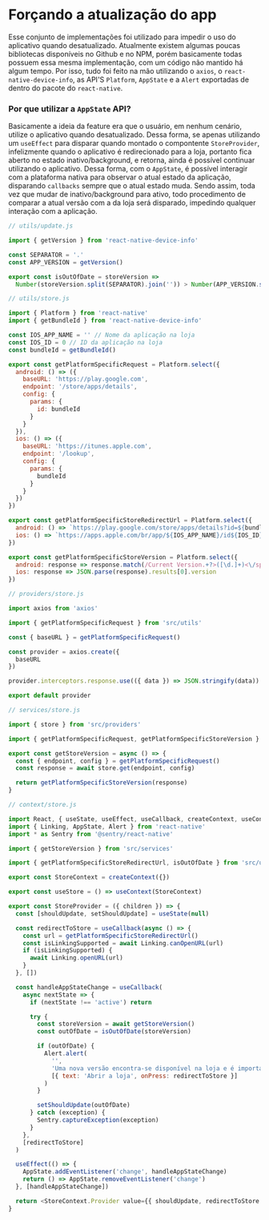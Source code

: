 
<Meta title='react-native/CheckStoreToForceUpdate' />

# Forçando a atualização do app

Esse conjunto de implementações foi utilizado para impedir o uso do aplicativo quando desatualizado. Atualmente existem algumas poucas bibliotecas disponíveis no Github e no NPM, porém basicamente todas possuem essa mesma implementação, com um código não mantido há algum tempo. Por isso, tudo foi feito na mão utilizando o `axios`, o `react-native-device-info`, as API'S `Platform`, `AppState` e a `Alert` exportadas de dentro do pacote do `react-native`.

### Por que utilizar a `AppState` API?

Basicamente a ideia da feature era que o usuário, em nenhum cenário, utilize o aplicativo quando desatualizado. Dessa forma, se apenas utilizando um `useEffect` para disparar quando montado o compontente `StoreProvider`, infelizmente quando o aplicativo é redirecionado para a loja, portanto fica aberto no estado inativo/background, e retorna, ainda é possível continuar utilizando o aplicativo. Dessa forma, com o `AppState`, é possível interagir com a plataforma nativa para observar o atual estado da aplicação, disparando `callbacks` sempre que o atual estado muda. Sendo assim, toda vez que mudar de inativo/background para ativo, todo procedimento de comparar a atual versão com a da loja será disparado, impedindo qualquer interação com a aplicação.

```js
// utils/update.js

import { getVersion } from 'react-native-device-info'

const SEPARATOR = '.'
const APP_VERSION = getVersion()

export const isOutOfDate = storeVersion =>
  Number(storeVersion.split(SEPARATOR).join('')) > Number(APP_VERSION.split(SEPARATOR).join(''))
```

```js
// utils/store.js

import { Platform } from 'react-native'
import { getBundleId } from 'react-native-device-info'

const IOS_APP_NAME = '' // Nome da aplicação na loja
const IOS_ID = 0 // ID da aplicação na loja
const bundleId = getBundleId()

export const getPlatformSpecificRequest = Platform.select({
  android: () => ({
    baseURL: 'https://play.google.com',
    endpoint: '/store/apps/details',
    config: {
      params: {
        id: bundleId
      }
    }
  }),
  ios: () => ({
    baseURL: 'https://itunes.apple.com',
    endpoint: '/lookup',
    config: {
      params: {
        bundleId
      }
    }
  })
})

export const getPlatformSpecificStoreRedirectUrl = Platform.select({
  android: () => `https://play.google.com/store/apps/details?id=${bundleId}`,
  ios: () => `https://apps.apple.com/br/app/${IOS_APP_NAME}/id${IOS_ID}`
})

export const getPlatformSpecificStoreVersion = Platform.select({
  android: response => response.match(/Current Version.+?>([\d.]+)<\/span>/)[1].trim(),
  ios: response => JSON.parse(response).results[0].version
})
```

```js
// providers/store.js

import axios from 'axios'

import { getPlatformSpecificRequest } from 'src/utils'

const { baseURL } = getPlatformSpecificRequest()

const provider = axios.create({
  baseURL
})

provider.interceptors.response.use(({ data }) => JSON.stringify(data))

export default provider
```

```js
// services/store.js

import { store } from 'src/providers'

import { getPlatformSpecificRequest, getPlatformSpecificStoreVersion } from 'src/utils'

export const getStoreVersion = async () => {
  const { endpoint, config } = getPlatformSpecificRequest()
  const response = await store.get(endpoint, config)

  return getPlatformSpecificStoreVersion(response)
}
```

```js
// context/store.js

import React, { useState, useEffect, useCallback, createContext, useContext } from 'react'
import { Linking, AppState, Alert } from 'react-native'
import * as Sentry from '@sentry/react-native'

import { getStoreVersion } from 'src/services'

import { getPlatformSpecificStoreRedirectUrl, isOutOfDate } from 'src/utils'

export const StoreContext = createContext({})

export const useStore = () => useContext(StoreContext)

export const StoreProvider = ({ children }) => {
  const [shouldUpdate, setShouldUpdate] = useState(null)

  const redirectToStore = useCallback(async () => {
    const url = getPlatformSpecificStoreRedirectUrl()
    const isLinkingSupported = await Linking.canOpenURL(url)
    if (isLinkingSupported) {
      await Linking.openURL(url)
    }
  }, [])

  const handleAppStateChange = useCallback(
    async nextState => {
      if (nextState !== 'active') return

      try {
        const storeVersion = await getStoreVersion()
        const outOfDate = isOutOfDate(storeVersion)

        if (outOfDate) {
          Alert.alert(
            '',
            'Uma nova versão encontra-se disponível na loja e é importante para o funcionamento do aplicativo.',
            [{ text: 'Abrir a loja', onPress: redirectToStore }]
          )
        }

        setShouldUpdate(outOfDate)
      } catch (exception) {
        Sentry.captureException(exception)
      }
    },
    [redirectToStore]
  )

  useEffect(() => {
    AppState.addEventListener('change', handleAppStateChange)
    return () => AppState.removeEventListener('change')
  }, [handleAppStateChange])

  return <StoreContext.Provider value={{ shouldUpdate, redirectToStore }}>{children}</StoreContext.Provider>
}
```
